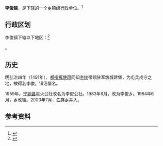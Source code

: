 {{中国乡级行政区|64/01/21/101/000}}

'''李俊镇'''，是{{PRC admin/fullname|64/01/21/101/000|3}}下辖的一个[[乡镇|乡镇]]级行政单位。<ref>{{PRC admin/ref sgc|{{PRC admin/parent|64/01/21/101/000}}}}</ref>

== 行政区划 ==

李俊镇下辖以下地区：<ref>{{PRC admin/ref sgc|64/01/21/101/000}}</ref>

{{PRC admin/children|64/01/21/101/000}}。
== 历史==
明弘治四年（1491年），[[都指挥使司|都指挥使司]]同知[[李俊_(明朝）|李俊]]带领驻军筑城建堡，为屯兵戍守之地，故得名李俊。镇沿堡名。

1959年，[[宁朔县|宁朔县]]星火公社改名为李俊公社。1983年6月，改为李俊乡。1984年6月，乡改镇。2003年7月，[[任存乡|任存乡]]并入。
== 参考资料 ==

{{reflist}}

{{行政区划小作品}}
{{PRC admin/navcat|64/01/21/101/000}}